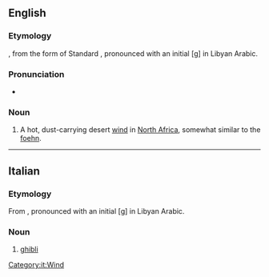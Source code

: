 ==English==

===Etymology===
{{der|en|it|ghibli}}, from the {{etyl|ayl|en}} form of Standard {{etyl|ar|en}} {{m|ar|قِبْلِيّ||coming from the [[qibla]]}}, pronounced with an initial [ɡ] in Libyan Arabic.

===Pronunciation===
* {{IPA|en|/ˈɡɪbli/}}

===Noun===
{{en-noun}}

# A hot, dust-carrying desert [[wind]] in [[North Africa]], somewhat similar to the [[foehn]].

----

==Italian==
{{wikipedia|lang=it}}

===Etymology===
From {{etyl|ar|it}} {{m|ar|قِبْلِيّ||coming from the [[qibla]]}}, pronounced with an initial [ɡ] in Libyan Arabic.

===Noun===
{{head|it|noun|g=m|invariable}}

# [[#English|ghibli]]

[[Category:it:Wind]]